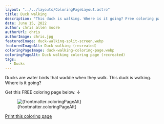 ```yaml
---
layout: "../../layouts/ColoringPageLayout.astro"
title: Duck walking
description: "This duck is walking. Where is it going? Free coloring page."
date: June 15, 2022
author: chris allen moore
authorUrl: chris
authorImage: chris.jpg
featuredImage: duck-walking-split-screen.webp
featuredImageAlt: Duck walking (recreated)
coloringPageImage: duck-walking-coloring-page.webp
coloringPageAlt: Duck walking coloring page (recreated)
tags:
  - Ducks
---
```


Ducks are water birds that waddle when they walk. This duck is walking. Where is it going?

Get this FREE coloring page below. ↓

<figure class="text-center mt-0">
  <img
    src={`/images/coloring-pages/${frontmatter.coloringPageImage}`}
    alt={frontmatter.coloringPageAlt}
    class="w-full"
  />
  <figcaption class="text-sm">{frontmatter.coloringPageAlt}</figcaption>
</figure>

<div class="text-center">
  <a
    target="_blank"
    href={`/images/coloring-pages/${frontmatter.coloringPageImage}/`}
    class="no-underline bg-paradiso-600 hover:bg-paradiso-700 text-white py-4 px-5 rounded-full leading-normal"
  >
    <span>Print this coloring page</span>
  </a>
</div>
